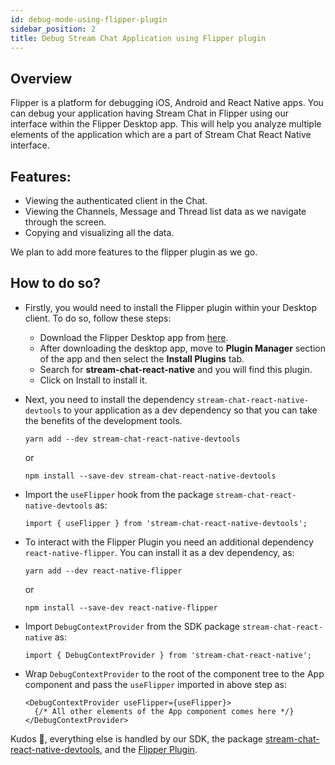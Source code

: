 ```yaml
---
id: debug-mode-using-flipper-plugin
sidebar_position: 2
title: Debug Stream Chat Application using Flipper plugin
---
```


## Overview

Flipper is a platform for debugging iOS, Android and React Native apps. You can debug your application having Stream Chat in Flipper using our interface within the Flipper Desktop app. This will help you analyze multiple elements of the application which are a part of Stream Chat React Native interface.

## Features:

- Viewing the authenticated client in the Chat.
- Viewing the Channels, Message and Thread list data as we navigate through the screen.
- Copying and visualizing all the data.

We plan to add more features to the flipper plugin as we go.

## How to do so?

- Firstly, you would need to install the Flipper plugin within your Desktop client. To do so, follow these steps:

  - Download the Flipper Desktop app from [here](https://fbflipper.com/).
  - After downloading the desktop app, move to **Plugin Manager** section of the app and then select the **Install Plugins** tab.
  - Search for **stream-chat-react-native** and you will find this plugin.
  - Click on Install to install it.

- Next, you need to install the dependency `stream-chat-react-native-devtools` to your application as a dev dependency so that you can take the benefits of the development tools.

  ```
  yarn add --dev stream-chat-react-native-devtools
  ```

  or

  ```
  npm install --save-dev stream-chat-react-native-devtools
  ```

- Import the `useFlipper` hook from the package `stream-chat-react-native-devtools` as:

  ```tsx
  import { useFlipper } from 'stream-chat-react-native-devtools';
  ```

- To interact with the Flipper Plugin you need an additional dependency `react-native-flipper`. You can install it as a dev dependency, as:

  ```
  yarn add --dev react-native-flipper
  ```

  or

  ```
  npm install --save-dev react-native-flipper
  ```

- Import `DebugContextProvider` from the SDK package `stream-chat-react-native` as:

  ```tsx
  import { DebugContextProvider } from 'stream-chat-react-native';
  ```

- Wrap `DebugContextProvider` to the root of the component tree to the App component and pass the `useFlipper` imported in above step as:

  ```tsx
  <DebugContextProvider useFlipper={useFlipper}>
    {/* All other elements of the App component comes here */}
  </DebugContextProvider>
  ```

Kudos 🎉, everything else is handled by our SDK, the package [stream-chat-react-native-devtools](https://www.npmjs.com/package/stream-chat-react-native-devtools), and the [Flipper Plugin](https://www.npmjs.com/package/flipper-plugin-stream-chat-react-native).
